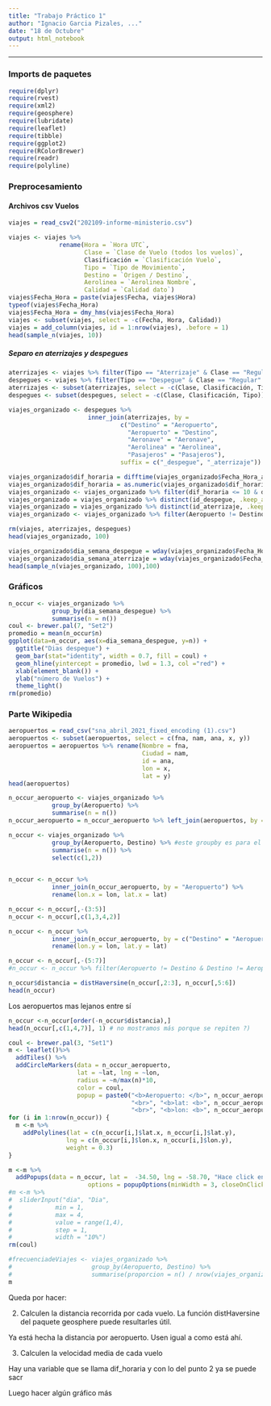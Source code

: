 ---
title: "Trabajo Práctico 1"
author: "Ignacio Garcia Pizales, ..."
date: "18 de Octubre"
output: html_notebook
---
------------------------------------------------------------------------

### Imports de paquetes

```{r eval=FALSE}
require(dplyr)
require(rvest)
require(xml2)
require(geosphere)
require(lubridate)
require(leaflet)
require(tibble)
require(ggplot2)
require(RColorBrewer)
require(readr)
require(polyline)
```

### Preprocesamiento

#### Archivos csv Vuelos
```{r}
viajes = read_csv2("202109-informe-ministerio.csv")

viajes <- viajes %>% 
              rename(Hora = `Hora UTC`,
                     Clase = `Clase de Vuelo (todos los vuelos)`,
                     Clasificación = `Clasificación Vuelo`,
                     Tipo = `Tipo de Movimiento`,
                     Destino = `Origen / Destino`,
                     Aerolinea = `Aerolinea Nombre`,
                     Calidad = `Calidad dato`)
viajes$Fecha_Hora = paste(viajes$Fecha, viajes$Hora)
typeof(viajes$Fecha_Hora)
viajes$Fecha_Hora = dmy_hms(viajes$Fecha_Hora)
viajes <- subset(viajes, select = -c(Fecha, Hora, Calidad))
viajes = add_column(viajes, id = 1:nrow(viajes), .before = 1)
head(sample_n(viajes, 10))
```


##### Separo en aterrizajes y despegues

```{r}
aterrizajes <- viajes %>% filter(Tipo == "Aterrizaje" & Clase == "Regular" & Clasificación == "Dom")
despegues <- viajes %>% filter(Tipo == "Despegue" & Clase == "Regular" & Clasificación == "Dom")
aterrizajes <- subset(aterrizajes, select = -c(Clase, Clasificación, Tipo))
despegues <- subset(despegues, select = -c(Clase, Clasificación, Tipo))

viajes_organizado <- despegues %>% 
                      inner_join(aterrizajes, by =
                               c("Destino" = "Aeropuerto",
                                 "Aeropuerto" = "Destino",
                                 "Aeronave" = "Aeronave",
                                 "Aerolinea" = "Aerolinea",
                                 "Pasajeros" = "Pasajeros"),
                               suffix = c("_despegue", "_aterrizaje"))

viajes_organizado$dif_horaria = difftime(viajes_organizado$Fecha_Hora_aterrizaje, viajes_organizado$Fecha_Hora_despegue, units = "hours")
viajes_organizado$dif_horaria = as.numeric(viajes_organizado$dif_horaria)
viajes_organizado <- viajes_organizado %>% filter(dif_horaria <= 10 & dif_horaria >= 0)
viajes_organizado = viajes_organizado %>% distinct(id_despegue, .keep_all = TRUE)
viajes_organizado = viajes_organizado %>% distinct(id_aterrizaje, .keep_all = TRUE)
viajes_organizado <- viajes_organizado %>% filter(Aeropuerto != Destino)

rm(viajes, aterrizajes, despegues)
head(viajes_organizado, 100)
```

```{r}
viajes_organizado$dia_semana_despegue = wday(viajes_organizado$Fecha_Hora_despegue, label = TRUE, abbr = FALSE)
viajes_organizado$dia_semana_aterrizaje = wday(viajes_organizado$Fecha_Hora_aterrizaje, label = TRUE, abbr = FALSE)
head(sample_n(viajes_organizado, 100),100)
```

### Gráficos

```{r}
n_occur <- viajes_organizado %>%
            group_by(dia_semana_despegue) %>%
            summarise(n = n())
coul <- brewer.pal(7, "Set2") 
promedio = mean(n_occur$n)
ggplot(data=n_occur, aes(x=dia_semana_despegue, y=n)) +
  ggtitle("Dias despegue") +
  geom_bar(stat="identity", width = 0.7, fill = coul) +
  geom_hline(yintercept = promedio, lwd = 1.3, col ="red") +
  xlab(element_blank()) +
  ylab("número de Vuelos") +
  theme_light()
rm(promedio)

```


### Parte Wikipedia

```{r}
aeropuertos = read_csv("sna_abril_2021_fixed_encoding (1).csv")
aeropuertos <- subset(aeropuertos, select = c(fna, nam, ana, x, y))
aeropuertos = aeropuertos %>% rename(Nombre = fna,
                                     Ciudad = nam,
                                     id = ana,
                                     lon = x,
                                     lat = y)
head(aeropuertos)
```

```{r}
n_occur_aeropuerto <- viajes_organizado %>%
            group_by(Aeropuerto) %>%
            summarise(n = n())
n_occur_aeropuerto = n_occur_aeropuerto %>% left_join(aeropuertos, by = c("Aeropuerto" = "id"))

n_occur <- viajes_organizado %>%
            group_by(Aeropuerto, Destino) %>% #este groupby es para el summarize
            summarise(n = n()) %>%
            select(c(1,2))
  

n_occur <- n_occur %>%
            inner_join(n_occur_aeropuerto, by = "Aeropuerto") %>%
            rename(lon.x = lon, lat.x = lat)

n_occur <- n_occur[,-(3:5)]
n_occur <- n_occur[,c(1,3,4,2)]

n_occur <- n_occur %>%
            inner_join(n_occur_aeropuerto, by = c("Destino" = "Aeropuerto")) %>%
            rename(lon.y = lon, lat.y = lat)

n_occur <- n_occur[,-(5:7)]
#n_occur <- n_occur %>% filter(Aeropuerto != Destino & Destino != Aeropuerto)

n_occur$distancia = distHaversine(n_occur[,2:3], n_occur[,5:6])
head(n_occur)
```

Los aeropuertos mas lejanos entre sí
```{r}
n_occur <-n_occur[order(-n_occur$distancia),]
head(n_occur[,c(1,4,7)], 1) # no mostramos más porque se repiten ?)
```


```{r}
coul <- brewer.pal(3, "Set1")
m <- leaflet()%>%
  addTiles() %>%
  addCircleMarkers(data = n_occur_aeropuerto,
                   lat = ~lat, lng = ~lon,
                   radius = ~n/max(n)*10,
                   color = coul,
                   popup = paste0("<b>Aeropuerto: </b>", n_occur_aeropuerto$Aeropuerto,
                                  "<br>", "<b>lat: <b>", n_occur_aeropuerto$lat,
                                  "<br>", "<b>lon: <b>", n_occur_aeropuerto$lon))
for (i in 1:nrow(n_occur)) {
  m <-m %>% 
    addPolylines(lat = c(n_occur[i,]$lat.x, n_occur[i,]$lat.y),
                lng = c(n_occur[i,]$lon.x, n_occur[i,]$lon.y),
                weight = 0.3)
}

m <-m %>% 
  addPopups(data = n_occur, lat =  -34.50, lng = -58.70, "Hace click en un aeropuerto para ver mas información",
                      options = popupOptions(minWidth = 3, closeOnClick = TRUE, closeButton = TRUE))
#m <-m %>% 
#  sliderInput("dia", "Dia",
#            min = 1,
#            max = 4,
#            value = range(1,4),
#            step = 1,
#            width = "10%")
rm(coul)

#frecuenciadeViajes <- viajes_organizado %>%
#                      group_by(Aeropuerto, Destino) %>%
#                      summarise(proporcion = n() / nrow(viajes_organizado))
m
```


Queda por hacer:

2. Calculen la distancia recorrida por cada vuelo. La función distHaversine del paquete
geosphere puede resultarles útil.

Ya está hecha la distancia por aeropuerto. Usen igual a como está ahí.

3. Calculen la velocidad media de cada vuelo 

Hay una variable que se llama dif_horaria y con lo del punto 2 ya se puede sacr

Luego hacer algún gráfico más